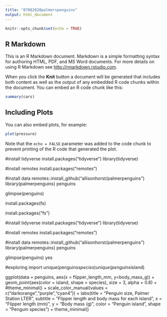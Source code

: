 ```yaml
---
title: "07082020palmerspenguins"
output: html_document
---
```


```r
knitr::opts_chunk$set(echo = TRUE)
```

## R Markdown

This is an R Markdown document. Markdown is a simple formatting syntax for authoring HTML, PDF, and MS Word documents. For more details on using R Markdown see <http://rmarkdown.rstudio.com>.

When you click the **Knit** button a document will be generated that includes both content as well as the output of any embedded R code chunks within the document. You can embed an R code chunk like this:

```r
summary(cars)
```

## Including Plots

You can also embed plots, for example:

```r
plot(pressure)
```

Note that the `echo = FALSE` parameter was added to the code chunk to prevent printing of the R code that generated the plot.

#install tidyverse
install.packages("tidyverse")
library(tidyverse)

#install remotes
install.packages("remotes")

#install data
remotes::install_github("allisonhorst/palmerpenguins")
library(palmerpenguins)
penguins

glimpse(penguins)

install.packages(fs)

install.packages("fs")

#install tidyverse
install.packages("tidyverse")
library(tidyverse)

#install remotes
install.packages("remotes")

#install data
remotes::install_github("allisonhorst/palmerpenguins")
library(palmerpenguins)
penguins

glimpse(penguins)
yes

#exploring import
unique(penguins$species)
unique(penguins$island)

ggplot(data = penguins,
       aes(x = flipper_length_mm,
           y=body_mass_g)) +
  geom_point(aes(color = island,
                 shape = species),
             size = 3,
             alpha = 0.8) +
  #theme_minimal() +
  scale_color_manual(values = c("darkorange","purple","cyan4")) +
  labs(title = "Penguin size, Palmer Station LTER",
       subtitle = "Flipper length and body mass for each island",
       x = "Flipper length (mm)",
       y = "Body mass (g)",
       color = "Penguin island",
       shape = "Penguin species") +
  theme_minimal()
                       



